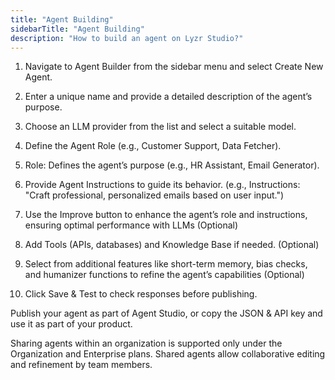 ```yaml
---
title: "Agent Building"
sidebarTitle: "Agent Building"
description: "How to build an agent on Lyzr Studio?"
---
```


1. Navigate to Agent Builder from the sidebar menu and select Create New Agent.



1. Enter a unique name and provide a detailed description of the agent’s purpose.

2. Choose an LLM provider from the list and select a suitable model.

3. Define the Agent Role (e.g., Customer Support, Data Fetcher).

4. Role: Defines the agent’s purpose (e.g., HR Assistant, Email Generator).

5. Provide Agent Instructions to guide its behavior. (e.g., Instructions: "Craft professional, personalized emails based on user input.")

6. Use the Improve button to enhance the agent’s role and instructions, ensuring optimal performance with LLMs (Optional)

7. Add Tools (APIs, databases) and Knowledge Base if needed. (Optional)

8. Select from additional features like short-term memory, bias checks, and humanizer functions to refine the agent’s capabilities (Optional)

9. Click Save & Test to check responses before publishing.

Publish your agent as part of Agent Studio, or copy the JSON & API key and use it as part of your product.

<Note>Sharing agents within an organization is supported only under the Organization and Enterprise plans. Shared agents allow collaborative editing and refinement by team members.</Note>